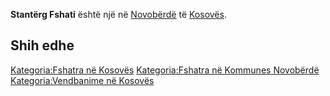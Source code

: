 {{Fshat në 
 | Emri                = Stantërg Fshati
 | EmriAlt                = 
 | NAME_SHORT_FORM=      
 | NAME_GENERIC=      
 | NAME_SORT_NAME_RO=      STANTERGFSHATI
 | FULL_NAME_RO = Stantërg Fshati
 | FULL_NAME_ND_RO=Stanterg Fshati
 | SORT_NAME_RG=STANTERGFSHATI
 | FULL_NAME_RG=Stantërg Fshati
 | FULL_NAME_ND_RG=Stanterg Fshati
 | SRP_NAME_SHORT_FORM=      
 | SRP_NAME_GENERIC=      
 | SRP_NAME_SORT_NAME_RO=      
 | SRP_FULL_NAME_RO = 
 | SRP_FULL_NAME_ND_RO=
 | SRP_SORT_NAME_RG=
 | SRP_FULL_NAME_RG=
 | SRP_FULL_NAME_ND_RG=
 | Emri (Rasa dhanore) = 
 | Figura              = 
 | Shteti              = Kosovo
 | Komuna              = Novobërdë
 | Kodi postar         = 
 | Sipërfaqja          = 

 | Popullsia           = 

 | Regj. i popullsisë  = 
 | Dend. e popullsisë  = 
 | Faqja zyrtare       = 
 <!--- Koordinatat ----> 
 | Gjerësia            = 42.936944
 | Gjatësia            = 20.920556
 | Lartësia            = 
}}
'''Stantërg Fshati''' është një [[]] në [[Novobërdë]] të [[Kosovës]].

<!-- == Gjeografia == -->
<!-- == Historia == -->
<!-- == Demografia == -->
== Shih edhe ==
{{Komuna Novobërdë}}
{{Kosovo-Administrata-Cung}}

[[Kategoria:Fshatra në Kosovës]]
[[Kategoria:Fshatra në Kommunes Novobërdë]]
[[Kategoria:Vendbanime në Kosovës]]